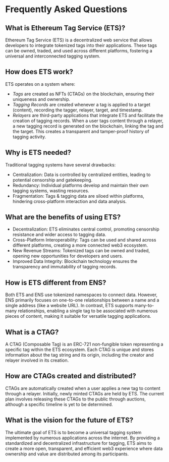 # Frequently Asked Questions

## What is Ethereum Tag Service (ETS)?
Ethereum Tag Service (ETS) is a decentralized web service that allows developers to integrate tokenized tags into their applications. These tags can be owned, traded, and used across different platforms, fostering a universal and interconnected tagging system.

## How does ETS work?
ETS operates on a system where:

- *Tags* are created as NFTs (CTAGs) on the blockchain, ensuring their uniqueness and ownership.
- *Tagging Records* are created whenever a tag is applied to a target (content), recording the tagger, relayer, target, and timestamp.
- *Relayers* are third-party applications that integrate ETS and facilitate the creation of tagging records.
When a user tags content through a relayer, a new tagging record is generated on the blockchain, linking the tag and the target. This creates a transparent and tamper-proof history of tagging activity.

## Why is ETS needed?
Traditional tagging systems have several drawbacks:

- Centralization: Data is controlled by centralized entities, leading to potential censorship and gatekeeping.
- Redundancy: Individual platforms develop and maintain their own tagging systems, wasting resources.
- Fragmentation: Tags & tagging data are siloed within platforms, hindering cross-platform interaction and data analysis.

## What are the benefits of using ETS?
- Decentralization: ETS eliminates central control, promoting censorship resistance and wider access to tagging data.
- Cross-Platform Interoperability: Tags can be used and shared across different platforms, creating a more connected web3 ecosystem.
- New Revenue Streams: Tokenized tags can be owned and traded, opening new opportunities for developers and users.
- Improved Data Integrity: Blockchain technology ensures the transparency and immutability of tagging records.

## How is ETS different from ENS?
Both ETS and ENS use tokenized namespaces to connect data. However, ENS primarily focuses on one-to-one relationships between a name and a single address (like a website URL). In contrast, ETS supports many-to-many relationships, enabling a single tag to be associated with numerous pieces of content, making it suitable for versatile tagging applications.

## What is a CTAG?
A CTAG (Composable Tag) is an ERC-721 non-fungible token representing a specific tag within the ETS ecosystem. Each CTAG is unique and stores information about the tag string and its origin, including the creator and relayer involved in its creation.

## How are CTAGs created and distributed?
CTAGs are automatically created when a user applies a new tag to content through a relayer. Initially, newly minted CTAGs are held by ETS. The current plan involves releasing these CTAGs to the public through auctions, although a specific timeline is yet to be determined.

## What is the vision for the future of ETS?
The ultimate goal of ETS is to become a universal tagging system implemented by numerous applications across the internet. By providing a standardized and decentralized infrastructure for tagging, ETS aims to create a more open, transparent, and efficient web3 experience where data ownership and value are distributed among its participants.
